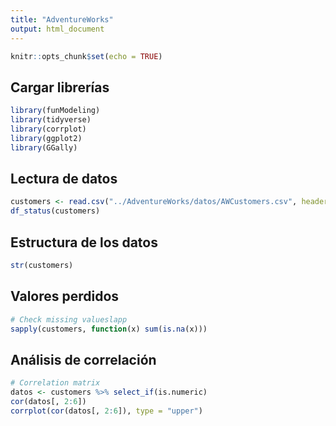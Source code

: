```yaml
---
title: "AdventureWorks"
output: html_document
---
```


```r
knitr::opts_chunk$set(echo = TRUE)
```

## Cargar librerías

```r
library(funModeling)
library(tidyverse)
library(corrplot)
library(ggplot2)
library(GGally)
```



## Lectura de datos

```r
customers <- read.csv("../AdventureWorks/datos/AWCustomers.csv", header = TRUE, sep = ",")
df_status(customers)
```

## Estructura de los datos

```r
str(customers)
```


## Valores perdidos

```r

# Check missing valueslapp
sapply(customers, function(x) sum(is.na(x)))
```

## Análisis de correlación

```r
# Correlation matrix
datos <- customers %>% select_if(is.numeric)
cor(datos[, 2:6])
corrplot(cor(datos[, 2:6]), type = "upper")
```
